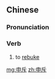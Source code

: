 ==Chinese==
{{zh-forms}}

===Pronunciation===
{{zh-pron
|m=shēnchì
|c=san1 cik1
|mn=qz:sin-thiak/xm,zz:sin-thek
|cat=v
}}

===Verb===
{{zh-verb}}

# to [[rebuke]]

[[mg:申斥]]
[[zh:申斥]]